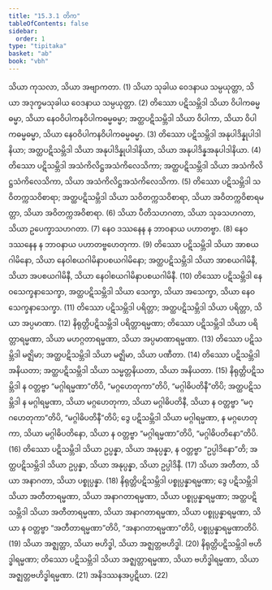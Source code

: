 ```yaml
---
title: "15.3.1 တိက"
tableOfContents: false
sidebar:
  order: 1
type: "tipitaka"
basket: "ab"
book: "vbh"
---
```



<DynamicBreadcrumb />

<Division number="749" book="vbh" e="ch" v="30" p="319">

<Paragraph number="2173" book="vbh">
သိယာ ကုသလာ, သိယာ အဗျာကတာ. (1)
</Paragraph>

<Paragraph number="2174" book="vbh">
သိယာ သုခါယ ဝေဒနာယ သမ္ပယုတ္တာ, သိယာ အဒုက္ခမသုခါယ ဝေဒနာယ သမ္ပယုတ္တာ. (2)
</Paragraph>

<Paragraph number="2175" book="vbh">
တိဿော ပဋိသမ္ဘိဒါ သိယာ ဝိပါကဓမ္မဓမ္မာ, သိယာ နေဝဝိပါကနဝိပါကဓမ္မဓမ္မာ; အတ္ထပဋိသမ္ဘိဒါ သိယာ ဝိပါကာ, သိယာ ဝိပါကဓမ္မဓမ္မာ, သိယာ နေဝဝိပါကနဝိပါကဓမ္မဓမ္မာ. (3)
</Paragraph>

<Paragraph number="2176" book="vbh">
တိဿော ပဋိသမ္ဘိဒါ အနုပါဒိန္နုပါဒါနိယာ; အတ္ထပဋိသမ္ဘိဒါ သိယာ အနုပါဒိန္နုပါဒါနိယာ, သိယာ အနုပါဒိန္နအနုပါဒါနိယာ. (4)
</Paragraph>

<Paragraph number="2177" book="vbh">
တိဿော ပဋိသမ္ဘိဒါ အသံကိလိဋ္ဌအသံကိလေသိကာ; အတ္ထပဋိသမ္ဘိဒါ သိယာ အသံကိလိဋ္ဌသံကိလေသိကာ, သိယာ အသံကိလိဋ္ဌအသံကိလေသိကာ. (5)
</Paragraph>

<Paragraph number="2178" book="vbh">
တိဿော ပဋိသမ္ဘိဒါ သဝိတက္ကသဝိစာရာ; အတ္ထပဋိသမ္ဘိဒါ သိယာ သဝိတက္ကသဝိစာရာ, သိယာ အဝိတက္ကဝိစာရမတ္တာ, သိယာ အဝိတက္ကအဝိစာရာ. (6)
</Paragraph>

<Paragraph number="2179" book="vbh">
သိယာ ပီတိသဟဂတာ, သိယာ သုခသဟဂတာ, သိယာ ဥပေက္ခာသဟဂတာ. (7)
</Paragraph>

<Paragraph number="2180" book="vbh">
နေဝ ဒဿနေန န ဘာဝနာယ ပဟာတဗ္ဗာ. (8)
</Paragraph>

<Paragraph number="2181" book="vbh">
နေဝ ဒဿနေန န ဘာဝနာယ ပဟာတဗ္ဗဟေတုကာ. (9)
</Paragraph>

<Paragraph number="2182" book="vbh">
တိဿော ပဋိသမ္ဘိဒါ သိယာ အာစယဂါမိနော, သိယာ နေဝါစယဂါမိနာပစယဂါမိနော; အတ္ထပဋိသမ္ဘိဒါ သိယာ အာစယဂါမိနီ, သိယာ အပစယဂါမိနီ, သိယာ နေဝါစယဂါမိနာပစယဂါမိနီ. (10)
</Paragraph>

<Paragraph number="2183" book="vbh">
တိဿော ပဋိသမ္ဘိဒါ နေဝသေက္ခနာသေက္ခာ, အတ္ထပဋိသမ္ဘိဒါ သိယာ သေက္ခာ, သိယာ အသေက္ခာ, သိယာ နေဝသေက္ခနာသေက္ခာ. (11)
</Paragraph>

<Paragraph number="2184" book="vbh">
တိဿော ပဋိသမ္ဘိဒါ ပရိတ္တာ; အတ္ထပဋိသမ္ဘိဒါ သိယာ ပရိတ္တာ, သိယာ အပ္ပမာဏာ. (12)
</Paragraph>

<Paragraph number="2185" book="vbh">
နိရုတ္တိပဋိသမ္ဘိဒါ ပရိတ္တာရမ္မဏာ; တိဿော ပဋိသမ္ဘိဒါ သိယာ ပရိတ္တာရမ္မဏာ, သိယာ မဟဂ္ဂတာရမ္မဏာ, သိယာ အပ္ပမာဏာရမ္မဏာ. (13)
</Paragraph>

<Paragraph number="2186" book="vbh">
တိဿော ပဋိသမ္ဘိဒါ မဇ္ဈိမာ; အတ္ထပဋိသမ္ဘိဒါ သိယာ မဇ္ဈိမာ, သိယာ ပဏီတာ. (14)
</Paragraph>

<Paragraph number="2187" book="vbh">
တိဿော ပဋိသမ္ဘိဒါ အနိယတာ; အတ္ထပဋိသမ္ဘိဒါ သိယာ သမ္မတ္တနိယတာ, သိယာ အနိယတာ. (15)
</Paragraph>

<Paragraph number="2188" book="vbh">
နိရုတ္တိပဋိသမ္ဘိဒါ န ဝတ္တဗ္ဗာ “မဂ္ဂါရမ္မဏာ”တိပိ, “မဂ္ဂဟေတုကာ”တိပိ, “မဂ္ဂါဓိပတိနီ”တိပိ; အတ္ထပဋိသမ္ဘိဒါ န မဂ္ဂါရမ္မဏာ, သိယာ မဂ္ဂဟေတုကာ, သိယာ မဂ္ဂါဓိပတိနီ, သိယာ န ဝတ္တဗ္ဗာ “မဂ္ဂဟေတုကာ”တိပိ, “မဂ္ဂါဓိပတိနီ”တိပိ; ဒွေ ပဋိသမ္ဘိဒါ သိယာ မဂ္ဂါရမ္မဏာ, န မဂ္ဂဟေတုကာ, သိယာ မဂ္ဂါဓိပတိနော, သိယာ န ဝတ္တဗ္ဗာ “မဂ္ဂါရမ္မဏာ”တိပိ, “မဂ္ဂါဓိပတိနော”တိပိ. (16)
</Paragraph>

<Paragraph number="2189" book="vbh">
တိဿော ပဋိသမ္ဘိဒါ သိယာ ဥပ္ပန္နာ, သိယာ အနုပ္ပန္နာ, န ဝတ္တဗ္ဗာ “ဥပ္ပါဒိနော”တိ; အတ္ထပဋိသမ္ဘိဒါ သိယာ ဥပ္ပန္နာ, သိယာ အနုပ္ပန္နာ, သိယာ ဥပ္ပါဒိနီ. (17)
</Paragraph>

<Paragraph number="2190" book="vbh">
သိယာ အတီတာ, သိယာ အနာဂတာ, သိယာ ပစ္စုပ္ပန္နာ. (18)
</Paragraph>

<Paragraph number="2191" book="vbh">
နိရုတ္တိပဋိသမ္ဘိဒါ ပစ္စုပ္ပန္နာရမ္မဏာ; ဒွေ ပဋိသမ္ဘိဒါ သိယာ အတီတာရမ္မဏာ, သိယာ အနာဂတာရမ္မဏာ, သိယာ ပစ္စုပ္ပန္နာရမ္မဏာ; အတ္ထပဋိသမ္ဘိဒါ သိယာ အတီတာရမ္မဏာ, သိယာ အနာဂတာရမ္မဏာ, သိယာ ပစ္စုပ္ပန္နာရမ္မဏာ, သိယာ န ဝတ္တဗ္ဗာ “အတီတာရမ္မဏာ”တိပိ, “အနာဂတာရမ္မဏာ”တိပိ, ပစ္စုပ္ပန္နာရမ္မဏာတိပိ. (19)
</Paragraph>

<Paragraph number="2192" book="vbh">
သိယာ အဇ္ဈတ္တာ, သိယာ ဗဟိဒ္ဓါ, သိယာ အဇ္ဈတ္တဗဟိဒ္ဓါ. (20)
</Paragraph>

<Paragraph number="2193" book="vbh">
နိရုတ္တိပဋိသမ္ဘိဒါ ဗဟိဒ္ဓါရမ္မဏာ; တိဿော ပဋိသမ္ဘိဒါ သိယာ အဇ္ဈတ္တာရမ္မဏာ, သိယာ ဗဟိဒ္ဓါရမ္မဏာ, သိယာ အဇ္ဈတ္တဗဟိဒ္ဓါရမ္မဏာ. (21)
</Paragraph>

<Paragraph number="2194" book="vbh">
အနိဒဿနအပ္ပဋိဃာ. (22)
</Paragraph>
</Division>